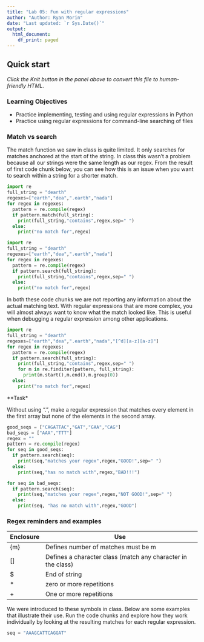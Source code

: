 ```yaml
---
title: "Lab 05: Fun with regular expressions"
author: "Author: Ryan Morin"
date: "Last updated: `r Sys.Date()`"
output:
  html_document:
    df_print: paged
---
```


## Quick start

*Click the Knit button in the panel above to convert this file to human-friendly HTML.* 

### Learning Objectives

- Practice implementing, testing and using regular expressions in Python
- Practice using regular expressions for command-line searching of files

### Match vs search

The match function we saw in class is quite limited. It only searches for matches anchored at the start of the string. In class this wasn't a problem because all our strings were the same length as our regex. From the result of first code chunk below, you can see how this is an issue when you want to search within a string for a shorter match.

```python
import re
full_string = "dearth"
regexes=["earth","dea",".earth","nada"]
for regex in regexes:
  pattern = re.compile(regex)
  if pattern.match(full_string):
    print(full_string,"contains",regex,sep=" ")
  else:
    print("no match for",regex)

```

```python
import re
full_string = "dearth"
regexes=["earth","dea",".earth","nada"]
for regex in regexes:
  pattern = re.compile(regex)
  if pattern.search(full_string):
    print(full_string,"contains",regex,sep=" ")
  else:
    print("no match for",regex)

```

In both these code chunks we are not reporting any information about the actual matching text. With regular expressions that are more complex, you will almost always want to know what the match looked like. This is useful when debugging a regular expression among other applications. 

```python
import re
full_string = "dearth"
regexes=["earth","dea",".earth","nada","[^d][a-z][a-z]"]
for regex in regexes:
  pattern = re.compile(regex)
  if pattern.search(full_string):
    print(full_string,"contains",regex,sep=" ")
    for m in re.finditer(pattern, full_string):
      print(m.start(),m.end(),m.group(0))
  else:
    print("no match for",regex)

```

**Task*

Without using ".", make a regular expression that matches every element in the first array but none of the elements in the second array.

```python
good_seqs = ["CAGATTAC","GAT","GAA","CAG"]
bad_seqs = ["AAA","TTT"]
regex = ""
pattern = re.compile(regex)
for seq in good_seqs:
  if pattern.search(seq):
    print(seq,"matches your regex",regex,"GOOD!",sep=" ")
  else:
    print(seq,"has no match with",regex,"BAD!!!")

for seq in bad_seqs:
  if pattern.search(seq):
    print(seq,"matches your regex",regex,"NOT GOOD!",sep=" ")
  else:
    print(seq, "has no match with",regex,"GOOD")

```

### Regex reminders and examples

|Enclosure|Use|
|-|-|
|{m}|Defines number of matches must be m|
|[]|Defines a character class (match any character in the class)|
|$|End of string|
|*|zero or more repetitions|
|+|One or more repetitions|

We were introduced to these symbols in class. Below are some examples that illustrate their use. Run the code chunks and explore how they work individually by looking at the resulting matches for each regular expression. 

```python
seq = "AAAGCATTCAGGAT"

```

